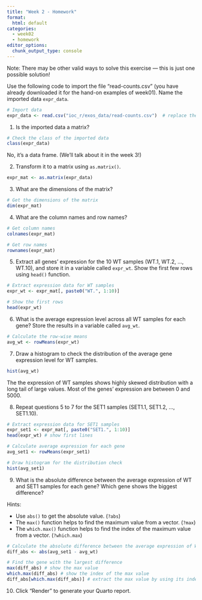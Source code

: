 ```yaml
---
title: "Week 2 - Homework"
format: 
  html: default
categories: 
  - week02
  - homework
editor_options: 
  chunk_output_type: console
---
```


Note: There may be other valid ways to solve this exercise — this is just one possible solution!

Use the following code to import the file "read-counts.csv" 
(you have already downloaded it for the hand-on examples of week01).
Name the imported data `expr_data`.

```r
# Import data
expr_data <- read.csv("ioc_r/exos_data/read-counts.csv")  # replace the path with your own
```

1. Is the imported data a matrix?

```r
# Check the class of the imported data
class(expr_data)
```

No, it's a data frame. (We'll talk about it in the week 3!)

2. Transform it to a matrix using `as.matrix()`.

```r
expr_mat <- as.matrix(expr_data)
```

3. What are the dimensions of the matrix?

```r
# Get the dimensions of the matrix
dim(expr_mat)
```

4. What are the column names and row names?

```r
# Get column names
colnames(expr_mat)

# Get row names
rownames(expr_mat)
```


5. Extract all genes' expression for the 10 WT samples (WT.1, WT.2, ..., WT.10),
and store it in a variable called `expr_wt`.
Show the first few rows using `head()` function.

```r
# Extract expression data for WT samples
expr_wt <- expr_mat[, paste0("WT.", 1:10)]

# Show the first rows
head(expr_wt)
```

6. What is the average expression level across all WT samples for each gene?
Store the results in a variable called `avg_wt`.

```r
# Calculate the row-wise means
avg_wt <- rowMeans(expr_wt)
```

7. Draw a histogram to check the distribution of the average gene expression level for WT samples.

```r
hist(avg_wt)
```

The the expression of WT samples shows highly skewed distribution with a long tail of large values.
Most of the genes' expression are between 0 and 5000.

8. Repeat questions 5 to 7 for the SET1 samples (SET1.1, SET1.2, ..., SET1.10).

```r
# Extract expression data for SET1 samples
expr_set1 <- expr_mat[, paste0("SET1.", 1:10)]
head(expr_wt) # show first lines

# Calculate average expression for each gene
avg_set1 <- rowMeans(expr_set1)

# Draw histogram for the distribution check
hist(avg_set1)
```

9. What is the absolute difference between the average expression of WT and SET1 samples for each gene? 
Which gene shows the biggest difference?

Hints:

- Use `abs()` to get the absolute value. (`?abs`)
- The `max()` function helps to find the maximum value from a vector. (`?max`)
- The `which.max()` function helps to find the index of the maximum value from a vector. (`?which.max`)

```r
# Calculate the absolute difference between the average expression of WT and SET1
diff_abs <- abs(avg_set1 - avg_wt)

# Find the gene with the largest difference
max(diff_abs) # show the max value
which.max(diff_abs) # show the index of the max value
diff_abs[which.max(diff_abs)] # extract the max value by using its index
```


10. Click "Render" to generate your Quarto report.
